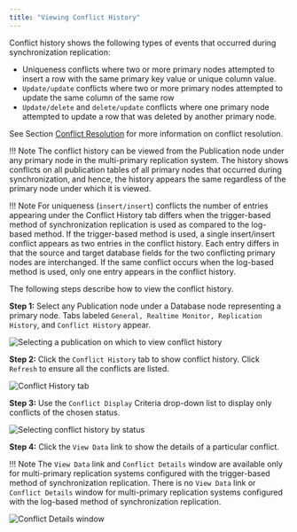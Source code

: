 ```yaml
---
title: "Viewing Conflict History"
---
```


<div id="view_conflict_history" class="registered_link"></div>

Conflict history shows the following types of events that occurred during synchronization replication:

-   Uniqueness conflicts where two or more primary nodes attempted to insert a row with the same primary key value or unique column value.
-   `Update/update` conflicts where two or more primary nodes attempted to update the same column of the same row
-   `Update/delete` and `delete/update` conflicts where one primary node attempted to update a row that was deleted by another primary node.

See Section [Conflict Resolution](06_conflict_resolution/#conflict_resolution) for more information on conflict resolution.

!!! Note
    The conflict history can be viewed from the Publication node under any primary node in the multi-primary replication system. The history shows conflicts on all publication tables of all primary nodes that occurred during synchronization, and hence, the history appears the same regardless of the primary node under which it is viewed.

!!! Note
    For uniqueness (`insert/insert`) conflicts the number of entries appearing under the Conflict History tab differs when the trigger-based method of synchronization replication is used as compared to the log-based method. If the trigger-based method is used, a single insert/insert conflict appears as two entries in the conflict history. Each entry differs in that the source and target database fields for the two conflicting primary nodes are interchanged. If the same conflict occurs when the log-based method is used, only one entry appears in the conflict history.

The following steps describe how to view the conflict history.

**Step 1:** Select any Publication node under a Database node representing a primary node. Tabs labeled `General, Realtime Monitor, Replication History`, and `Conflict History` appear.

![Selecting a publication on which to view conflict history](/../images/image165.png)

**Step 2:** Click the `Conflict History` tab to show conflict history. Click `Refresh` to ensure all the conflicts are listed.

![Conflict History tab](/../images/image166.png)

**Step 3:** Use the `Conflict Display` Criteria drop-down list to display only conflicts of the chosen status.

![Selecting conflict history by status](/../images/image167.png)

**Step 4:** Click the `View Data` link to show the details of a particular conflict.

!!! Note
    The `View Data` link and `Conflict Details` window are available only for multi-primary replication systems configured with the trigger-based method of synchronization replication. There is no `View Data` link or `Conflict Details` window for multi-primary replication systems configured with the log-based method of synchronization replication.

![Conflict Details window](/../images/image168.png)
